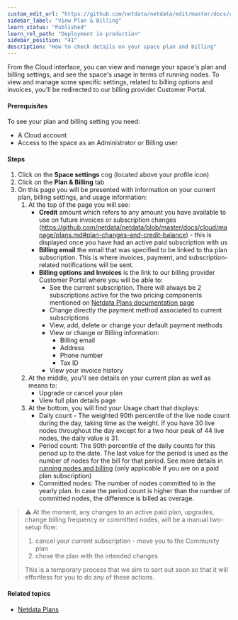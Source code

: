 ```yaml
---
custom_edit_url: "https://github.com/netdata/netdata/edit/master/docs/cloud/manage/view-plan-billing.md"
sidebar_label: "View Plan & Billing"
learn_status: "Published"
learn_rel_path: "Deployment in production"
sidebar_position: "41"
description: "How to check details on your space plan and billing"
---
```



From the Cloud interface, you can view and manage your space's plan and billing settings, and see the space's usage in terms of running nodes.
To view and manage some specific settings, related to billing options and invoices, you'll be redirected to our billing provider Customer Portal.

#### Prerequisites

To see your plan and billing setting you need:

- A Cloud account
- Access to the space as an Administrator or Billing user

#### Steps

1. Click on the **Space settings** cog (located above your profile icon)
1. Click on the **Plan & Billing** tab
1. On this page you will be presented with information on your current plan, billing settings, and usage information:
   1. At the top of the page you will see:
      * **Credit** amount which refers to any amount you have available to use on future invoices or subscription changes (https://github.com/netdata/netdata/blob/master/docs/cloud/manage/plans.md#plan-changes-and-credit-balance) - this is displayed once you have had an active paid subscription with us
      * **Billing email** the email that was specified to be linked to tha plan subscription. This is where invoices, payment, and subscription-related notifications will be sent.
      * **Billing options and Invoices** is the link to our billing provider Customer Portal where you will be able to:
         * See the current subscription. There will always be 2 subscriptions active for the two pricing components mentioned on [Netdata Plans documentation page](/docs/nightly/getting-started/netdata-plans#plans)
         * Change directly the payment method associated to current subscriptions
         * View, add, delete or change your default payment methods
         * View or change or Billing information:
            * Billing email
            * Address
            * Phone number
            * Tax ID
         * View your invoice history
   1. At the middle, you'll see details on your current plan as well as means to:
      * Upgrade or cancel your plan
      * View full plan details page
   1. At the bottom, you will find your Usage chart that displays:
      * Daily count - The weighted 90th percentile of the live node count during the day, taking time as the weight. If you have 30 live nodes throughout the day
      except for a two hour peak of 44 live nodes, the daily value is 31.
      * Period count: The 90th percentile of the daily counts for this period up to the date. The last value for the period is used as the number of nodes for the bill for that period. See more details in [running nodes and billing](/docs/nightly/getting-started/netdata-plans#running-nodes-and-billing) (only applicable if you are on a paid plan subscription)
      * Committed nodes: The number of nodes committed to in the yearly plan. In case the period count is higher than the number of committed nodes, the difference is billed as overage.

> ⚠️ At the moment, any changes to an active paid plan, upgrades, change billing frequency or committed nodes, will be a manual two-setup flow:
> 1. cancel your current subscription - move you to the Community plan
> 2. chose the plan with the intended changes
>
> This is a temporary process that we aim to sort out soon so that it will effortless for you to do any of these actions.

#### Related topics

- [Netdata Plans](/docs/nightly/getting-started/netdata-plans)
